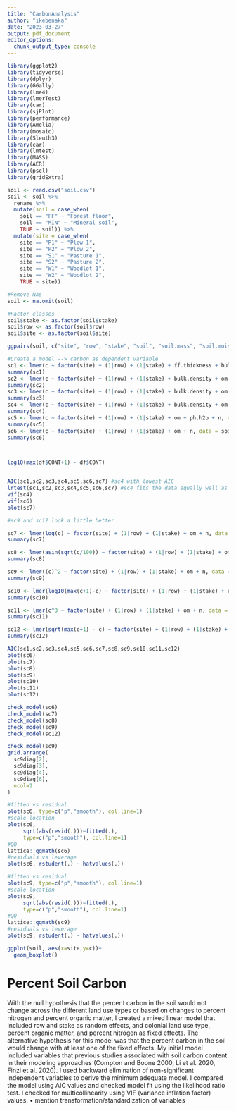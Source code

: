```yaml
---
title: "CarbonAnalysis"
author: "ikebenaka"
date: "2023-03-27"
output: pdf_document
editor_options: 
  chunk_output_type: console
---
```


```r
library(ggplot2)
library(tidyverse)
library(dplyr)
library(GGally)
library(lme4)
library(lmerTest)
library(car)
library(sjPlot)
library(performance)
library(Amelia)
library(mosaic)
library(Sleuth3)
library(car)
library(lmtest)
library(MASS)
library(AER)
library(pscl)
library(gridExtra)
```

```r
soil <- read.csv("soil.csv")
soil <- soil %>%
  rename %>%
  mutate(soil = case_when(
    soil == "FF" ~ "Forest floor",
    soil == "MIN" ~ "Mineral soil",
    TRUE ~ soil)) %>%
  mutate(site = case_when(
    site == "P1" ~ "Plow 1",
    site == "P2" ~ "Plow 2",
    site == "S1" ~ "Pasture 1",
    site == "S2" ~ "Pasture 2",
    site == "W1" ~ "Woodlot 1",
    site == "W2" ~ "Woodlot 2",
    TRUE ~ site))

#Remove NAs
soil <- na.omit(soil)

#Factor classes
soil$stake <- as.factor(soil$stake)
soil$row <- as.factor(soil$row)
soil$site <- as.factor(soil$site)

ggpairs(soil, c("site", "row", "stake", "soil", "soil.mass", "soil.moisture", "c","n","ph.h2o","om"))


```

```r
#Create a model --> carbon as dependent variable
sc1 <- lmer(c ~ factor(site) + (1|row) + (1|stake) + ff.thickness + bulk.density + soil.mass + om+ph.h2o+n+p+nh4+no3+ca+mg+k + soil.moisture + soil.moisture.capacity + n.min+nitr + cec, data = soil)
summary(sc1)
sc2 <- lmer(c ~ factor(site) + (1|row) + (1|stake) + bulk.density + om + ph.h2o + n + nh4 + soil.moisture, data = soil)
summary(sc2)
sc3 <- lmer(c ~ factor(site) + (1|row) + (1|stake) + bulk.density + om + ph.h2o + n + soil.moisture, data = soil)
summary(sc3)
sc4 <- lmer(c ~ factor(site) + (1|row) + (1|stake) + bulk.density + om + ph.h2o + n, data = soil)
summary(sc4)
sc5 <- lmer(c ~ factor(site) + (1|row) + (1|stake) + om + ph.h2o + n, data = soil)
summary(sc5)
sc6 <- lmer(c ~ factor(site) + (1|row) + (1|stake) + om + n, data = soil)
summary(sc6)



log10(max(df$CONT+1) - df$CONT)


AIC(sc1,sc2,sc3,sc4,sc5,sc6,sc7) #sc4 with lowest AIC
lrtest(sc1,sc2,sc3,sc4,sc5,sc6,sc7) #sc4 fits the data equally well as the full model, sc6 fits data as well as sc5
vif(sc4)
vif(sc6)
plot(sc7)
```

```r
#sc9 and sc12 look a little better

sc7 <- lmer(log(c) ~ factor(site) + (1|row) + (1|stake) + om + n, data = soil)
summary(sc7)

sc8 <- lmer(asin(sqrt(c/100)) ~ factor(site) + (1|row) + (1|stake) + om + n, data = soil)
summary(sc8)

sc9 <- lmer((c)^2 ~ factor(site) + (1|row) + (1|stake) + om + n, data = soil)
summary(sc9)

sc10 <- lmer(log10(max(c+1)-c) ~ factor(site) + (1|row) + (1|stake) + om + n, data = soil)
summary(sc10)

sc11 <- lmer(c^3 ~ factor(site) + (1|row) + (1|stake) + om + n, data = soil)
summary(sc11)

sc12 <- lmer(sqrt(max(c+1) - c) ~ factor(site) + (1|row) + (1|stake) + om + n, data = soil)
summary(sc12)

AIC(sc1,sc2,sc3,sc4,sc5,sc6,sc7,sc8,sc9,sc10,sc11,sc12)
plot(sc6)
plot(sc7)
plot(sc8)
plot(sc9)
plot(sc10)
plot(sc11)
plot(sc12)

check_model(sc6)
check_model(sc7)
check_model(sc8)
check_model(sc9)
check_model(sc12)

check_model(sc9)
grid.arrange(
  sc9diag[2],
  sc9diag[3],
  sc9diag[4],
  sc9diag[6],
  ncol=2
)
```


```r
#fitted vs residual
plot(sc6, type=c("p","smooth"), col.line=1)
#scale-location
plot(sc6,
     sqrt(abs(resid(.)))~fitted(.),
     type=c("p","smooth"), col.line=1)
#QQ
lattice::qqmath(sc6)
#residuals vs leverage
plot(sc6, rstudent(.) ~ hatvalues(.))

#fitted vs residual
plot(sc9, type=c("p","smooth"), col.line=1)
#scale-location
plot(sc9,
     sqrt(abs(resid(.)))~fitted(.),
     type=c("p","smooth"), col.line=1)
#QQ
lattice::qqmath(sc9)
#residuals vs leverage
plot(sc9, rstudent(.) ~ hatvalues(.))
```


```r
ggplot(soil, aes(x=site,y=c))+
  geom_boxplot()
```

# Percent Soil Carbon

With the null hypothesis that the percent carbon in the soil would not change across the different land use types or based on changes to percent nitrogen and percent organic matter, I created a mixed linear model that included row and stake as random effects, and colonial land use type, percent organic matter, and percent nitrogen as fixed effects. The alternative hypothesis for this model was that the percent carbon in the soil would change with at least one of the fixed effects. My initial model included variables that previous studies associated with soil carbon content in their modeling approaches (Compton and Boone 2000, Li et al. 2020, Finzi et al. 2020). I used backward elimination of non-significant independent variables to derive the minimum adequate model. I compared the model using AIC values and checked model fit using the likelihood ratio test. I checked for multicollinearity using VIF (variance inflation factor) values.
• mention transformation/standardization of variables
